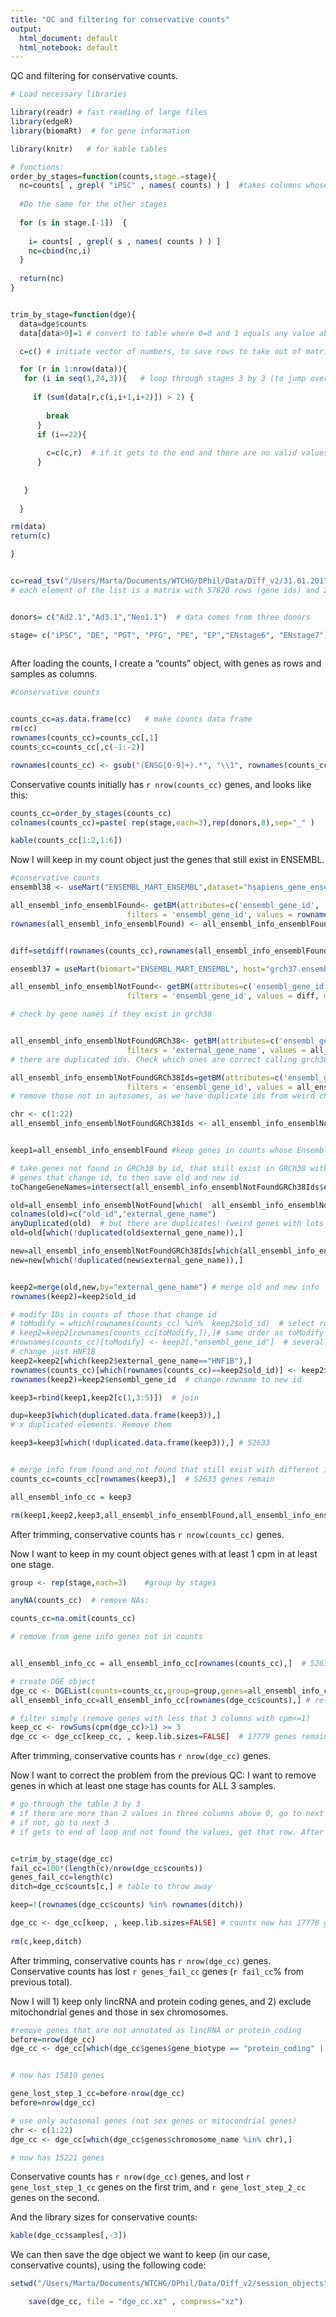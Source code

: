 ```yaml
---
title: "QC and filtering for conservative counts"
output:
  html_document: default
  html_notebook: default
---
```


QC and filtering for conservative counts.

```r

# Load necessary libraries

library(readr) # fast reading of large files
library(edgeR)
library(biomaRt)  # for gene information

library(knitr)   # for kable tables

# functions:
order_by_stages=function(counts,stage.=stage){
  nc=counts[ , grepl( "iPSC" , names( counts) ) ]  #takes columns whose name matches x
  
  #Do the same for the other stages
  
  for (s in stage.[-1])  {         
    
    i= counts[ , grepl( s , names( counts ) ) ]
    nc=cbind(nc,i)
  }
  
  return(nc)
}


trim_by_stage=function(dge){
  data=dge$counts
  data[data>0]=1 # convert to table where 0=0 and 1 equals any value above 0

  c=c() # initiate vector of numbers, to save rows to take out of matrix

  for (r in 1:nrow(data)){
   for (i in seq(1,24,3)){   # loop through stages 3 by 3 (to jump over samples of same stage)
    
     if (sum(data[r,c(i,i+1,i+2)]) > 2) {
      
        break
      }
      if (i==22){
      
        c=c(c,r)  # if it gets to the end and there are no valid values, append to vector
      }
    
    
   }
  
  }

rm(data)
return(c)

}


cc=read_tsv("/Users/Marta/Documents/WTCHG/DPhil/Data/Diff_v2/31.01.2017.Differentiation_v2.gene.counts.tsv")  # master object, is a list of matrices (24 elements, 1 per sample)
# each element of the list is a matrix with 57820 rows (gene ids) and 26 columns (gene id, length, counts, TPM, etc)


donors= c("Ad2.1","Ad3.1","Neo1.1")  # data comes from three donors

stage= c("iPSC", "DE", "PGT", "PFG", "PE", "EP","ENstage6", "ENstage7") # 8 stages
 

```
After loading the counts, I create a "counts" object, with genes as rows and samples as columns. 


```r

#conservative counts


counts_cc=as.data.frame(cc)   # make counts data frame
rm(cc)
rownames(counts_cc)=counts_cc[,1]
counts_cc=counts_cc[,c(-1:-2)]

rownames(counts_cc) <- gsub("(ENSG[0-9]+).*", "\\1", rownames(counts_cc)) # cut everything after the dot


```

Conservative counts initially has `r nrow(counts_cc)` genes, and looks like this: 

```r

counts_cc=order_by_stages(counts_cc)
colnames(counts_cc)=paste( rep(stage,each=3),rep(donors,8),sep="_" )

kable(counts_cc[1:2,1:6])

```

Now I will keep in my count object just the genes that still exist in ENSEMBL.

```r

#conservative counts
ensembl38 <- useMart("ENSEMBL_MART_ENSEMBL",dataset="hsapiens_gene_ensembl",host="www.ensembl.org")

all_ensembl_info_ensemblFound<- getBM(attributes=c('ensembl_gene_id', 'external_gene_name', 'gene_biotype', 'chromosome_name'),
                          filters = 'ensembl_gene_id', values = rownames(counts_cc), mart = ensembl38)
rownames(all_ensembl_info_ensemblFound) <- all_ensembl_info_ensemblFound$ensembl_gene_id


diff=setdiff(rownames(counts_cc),rownames(all_ensembl_info_ensemblFound)) # IDs lost (not found in GRCh38) , 5188 genes

ensembl37 = useMart(biomart="ENSEMBL_MART_ENSEMBL", host="grch37.ensembl.org", path="/biomart/martservice" ,dataset="hsapiens_gene_ensembl") 

all_ensembl_info_ensemblNotFound<- getBM(attributes=c('ensembl_gene_id', 'external_gene_name', 'gene_biotype', 'chromosome_name'),
                          filters = 'ensembl_gene_id', values = diff, mart = ensembl37)   # all info in GRCh37 of genes not found in GRCh38

# check by gene names if they exist in grch38


all_ensembl_info_ensemblNotFoundGRCh38<- getBM(attributes=c('ensembl_gene_id', 'external_gene_name', 'gene_biotype', 'chromosome_name'),
                          filters = 'external_gene_name', values = all_ensembl_info_ensemblNotFound$external_gene_name, mart = ensembl38) 
# there are duplicated ids. Check which ones are correct calling grch38 with ids

all_ensembl_info_ensemblNotFoundGRCh38Ids=getBM(attributes=c('ensembl_gene_id', 'external_gene_name', 'gene_biotype', 'chromosome_name'),
                          filters = 'ensembl_gene_id', values = all_ensembl_info_ensemblNotFoundGRCh38$ensembl_gene_id, mart =ensembl38) 
# remove those not in autosomes, as we have duplicate ids from weird chromosome assemblies

chr <- c(1:22)
all_ensembl_info_ensemblNotFoundGRCh38Ids <- all_ensembl_info_ensemblNotFoundGRCh38Ids[which(all_ensembl_info_ensemblNotFoundGRCh38Ids$chromosome_name %in% chr),]


keep1=all_ensembl_info_ensemblFound #keep genes in counts whose Ensembl geneID still exists in current genome build. 

# take genes not found in GRCh38 by id, that still exist in GRCh38 with different id
# genes that change id, to then save old and new id
toChangeGeneNames=intersect(all_ensembl_info_ensemblNotFoundGRCh38Ids$external_gene_name, all_ensembl_info_ensemblNotFound$external_gene_name)

old=all_ensembl_info_ensemblNotFound[which(  all_ensembl_info_ensemblNotFound$external_gene_name %in% toChangeGeneNames),c(1:2)]
colnames(old)=c("old_id","external_gene_name")
anyDuplicated(old)  # but there are duplicates! (weird genes with lots of gene ids)
old=old[which(!duplicated(old$external_gene_name)),]

new=all_ensembl_info_ensemblNotFoundGRCh38Ids[which(all_ensembl_info_ensemblNotFoundGRCh38Ids$external_gene_name %in% toChangeGeneNames),]
new=new[which(!duplicated(new$external_gene_name)),]


keep2=merge(old,new,by="external_gene_name") # merge old and new info
rownames(keep2)=keep2$old_id

# modify IDs in counts of those that change id
# toModify = which(rownames(counts_cc) %in%  keep2$old_id)  # select rows to change in counts
# keep2=keep2[rownames(counts_cc[toModify,]),]# same order as toModify
#rownames(counts_cc)[toModify] <- keep2[,"ensembl_gene_id"]  # several gene ids are duplicated, for some reason
# change just HNF1B
keep2=keep2[which(keep2$external_gene_name=="HNF1B"),]
rownames(counts_cc)[which(rownames(counts_cc)==keep2$old_id)] <- keep2$ensembl_gene_id # cange old id for new id
rownames(keep2)=keep2$ensembl_gene_id  # change rowname to new id

keep3=rbind(keep1,keep2[c(1,3:5)])  # join

dup=keep3[which(duplicated.data.frame(keep3)),] 
# x duplicated elements. Remove them

keep3=keep3[which(!duplicated.data.frame(keep3)),] # 52633


# merge info from found and not found that still exist with different iD in GRCh38
counts_cc=counts_cc[rownames(keep3),]  # 52633 genes remain

all_ensembl_info_cc = keep3

rm(keep1,keep2,keep3,all_ensembl_info_ensemblFound,all_ensembl_info_ensemblNotFound,all_ensembl_info_ensemblNotFoundGRCh38,all_ensembl_info_ensemblNotFoundGRCh38Ids)
```

After trimming,  conservative counts has `r nrow(counts_cc)` genes.

Now I want to keep in my count object genes with at least 1 cpm in at least one stage.


```r


group <- rep(stage,each=3)    #group by stages 

anyNA(counts_cc)  # remove NAs:

counts_cc=na.omit(counts_cc)

# remove from gene info genes not in counts


all_ensembl_info_cc = all_ensembl_info_cc[rownames(counts_cc),]  # 52632 genes remain

# create DGE object
dge_cc <- DGEList(counts=counts_cc,group=group,genes=all_ensembl_info_cc) 
all_ensembl_info_cc=all_ensembl_info_cc[rownames(dge_cc$counts),] # re-sort

# filter simply (remove genes with less that 3 columns with cpm<=1)
keep_cc <- rowSums(cpm(dge_cc)>1) >= 3   
dge_cc <- dge_cc[keep_cc, , keep.lib.sizes=FALSE]  # 17779 genes remain   

```
After trimming,  conservative counts has `r nrow(dge_cc)` genes.

Now I want to correct the problem from the previous QC: I want to remove genes in which at least one stage has counts for ALL 3 samples.

```r
# go through the table 3 by 3
# if there are more than 2 values in three columns above 0, go to next row.
# if not, go to next 3
# if gets to end of loop and not found the values, get that row. After loop, subset matrix excluding those rows


c=trim_by_stage(dge_cc)
fail_cc=100*(length(c)/nrow(dge_cc$counts))
genes_fail_cc=length(c)
ditch=dge_cc$counts[c,] # table to throw away

keep=!(rownames(dge_cc$counts) %in% rownames(ditch))

dge_cc <- dge_cc[keep, , keep.lib.sizes=FALSE] # counts now has 17776 genes
    
rm(c,keep,ditch)

```
After trimming, conservative counts has `r nrow(dge_cc)` genes. Conservative counts has lost  `r genes_fail_cc` genes (`r fail_cc`% from previous total).

Now I will 1) keep only lincRNA and protein coding genes, and 2) exclude mitochondrial genes and those in sex chromosomes.

``` r
#remove genes that are not annotated as lincRNA or protein_coding
before=nrow(dge_cc)
dge_cc <- dge_cc[which(dge_cc$genes$gene_biotype == "protein_coding" | dge_cc$genes$gene_biotype == "lincRNA"),]


# now has 15810 genes

gene_lost_step_1_cc=before-nrow(dge_cc)
before=nrow(dge_cc)

# use only autosomal genes (not sex genes or mitocondrial genes)
chr <- c(1:22)
dge_cc <- dge_cc[which(dge_cc$genes$chromosome_name %in% chr),]

# now has 15221 genes


```
Conservative counts has `r nrow(dge_cc)` genes, and lost `r gene_lost_step_1_cc` genes on the first trim, and `r gene_lost_step_2_cc` genes on the second. 


And the library sizes for conservative counts:

``` r
kable(dge_cc$samples[,-3])
```

We can then save the dge object we want to keep (in our case, conservative counts), using the following code:


``` r
setwd("/Users/Marta/Documents/WTCHG/DPhil/Data/Diff_v2/session_objects")

    save(dge_cc, file = "dge_cc.xz" , compress="xz")
```


